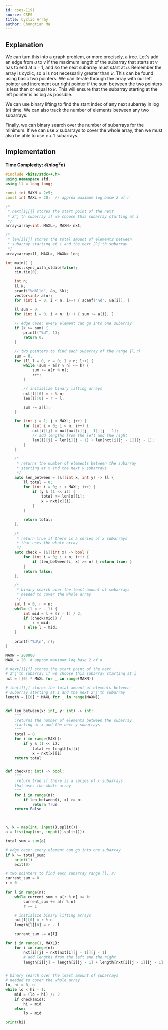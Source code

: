 ```yaml
---
id: cses-1191
source: CSES
title: Cyclic Array
author: Chongtian Ma
---
```


## Explanation

We can turn this into a graph problem, or more precisely, a tree. Let's add an edge from $u$ to $v$ if the maximum length of the subarray that starts at $v$ has to end at $u-1$, and so the next subarray must start at $u$. Remember the array is cyclic, so $u$ is not necessarily greater than $v$. This can be found using basic two pointers. We can iterate through the array with our left pointer and increment our right pointer if the sum between the two pointers is less than or equal to $k$. This will ensure that the subarray starting at the left pointer is as big as possible.

We can use binary lifting to find the start index of any next subarray in $\log(n)$ time. We can also track the number of elements between any two subarrays.

Finally, we can binary search over the number of subarrays for the minimum. If we can use $x$ subarrays to cover the whole array, then we must also be able to use $x+1$ subarrays.

## Implementation

**Time Complexity: $\mathcal O(n \log^2n)$**

<LanguageSection>
<CPPSection>

```cpp
#include <bits/stdc++.h>
using namespace std;
using ll = long long;

const int MAXN = 2e5;
const int MAXL = 20;  // approx maximum log base 2 of n

/*
 * next[i][j] stores the start point of the next
 * 2^j'th subarray if we choose this subarray starting at i
 */
array<array<int, MAXL>, MAXN> nxt;

/*
 * len[i][j] stores the total amount of elements between
 * subarray starting at i and the next 2^j'th subarray
 */
array<array<ll, MAXL>, MAXN> len;

int main() {
	ios::sync_with_stdio(false);
	cin.tie(0);

	int n;
	ll k;
	scanf("%d%lld", &n, &k);
	vector<int> a(n);
	for (int i = 0; i < n; i++) { scanf("%d", &a[i]); }

	ll sum = 0;
	for (int i = 0; i < n; i++) { sum += a[i]; }

	// edge case: every element can go into one subarray
	if (k >= sum) {
		printf("%d", 1);
		return 0;
	}

	// two pointers to find each subarray of the range [l,r)
	sum = 0;
	for (ll l = 0, r = 0; l < n; l++) {
		while (sum + a[r % n] <= k) {
			sum += a[r % n];
			r++;
		}

		// initialize binary lifting arrays
		nxt[l][0] = r % n;
		len[l][0] = r - l;

		sum -= a[l];
	}

	for (int j = 1; j < MAXL; j++) {
		for (int i = 0; i < n; i++) {
			nxt[i][j] = nxt[nxt[i][j - 1]][j - 1];
			// add lengths from the left and the right
			len[i][j] = len[i][j - 1] + len[nxt[i][j - 1]][j - 1];
		}
	}

	/*
	 * returns the number of elements between the subarray
	 * starting at x and the next y subarrays
	 */
	auto len_between = [&](int x, int y) -> ll {
		ll total = 0;
		for (int i = 0; i < MAXL; i++) {
			if (y & (1 << i)) {
				total += len[x][i];
				x = nxt[x][i];
			}
		}

		return total;
	};

	/*
	 * return true if there is a series of x subarrays
	 * that uses the whole array
	 */
	auto check = [&](int x) -> bool {
		for (int i = 0; i < n; i++) {
			if (len_between(i, x) >= n) { return true; }
		}
		return false;
	};

	/*
	 * binary search over the least amount of subarrays
	 * needed to cover the whole array
	 */
	int l = 0, r = n;
	while (l < r - 1) {
		int mid = l + (r - l) / 2;
		if (check(mid)) {
			r = mid;
		} else l = mid;
	}

	printf("%d\n", r);
}
```

</CPPSection>
<PySection>

```py
MAXN = 200000
MAXL = 20  # approx maximum log base 2 of n

# next[i][j] stores the start point of the next
# 2^j'th subarray if we choose this subarray starting at i
nxt = [[0] * MAXL for _ in range(MAXN)]

# len[i][j] stores the total amount of elements between
# subarray starting at i and the next 2^j'th subarray
length = [[0] * MAXL for _ in range(MAXN)]


def len_between(x: int, y: int) -> int:
    """
    :returns the number of elements between the subarray
    starting at x and the next y subarrays
    """
    total = 0
    for i in range(MAXL):
        if y & (1 << i):
            total += length[x][i]
            x = nxt[x][i]
    return total


def check(x: int) -> bool:
    """
    :return true if there is a series of x subarrays
    that uses the whole array
    """
    for i in range(n):
        if len_between(i, x) >= n:
            return True
    return False



n, k = map(int, input().split())
a = list(map(int, input().split()))

total_sum = sum(a)

# edge case: every element can go into one subarray
if k >= total_sum:
    print(1)
    exit(0)

# two pointers to find each subarray range [l, r)
current_sum = 0
r = 0

for l in range(n):
    while current_sum + a[r % n] <= k:
        current_sum += a[r % n]
        r += 1

    # initialize binary lifting arrays
    nxt[l][0] = r % n
    length[l][0] = r - l

    current_sum -= a[l]

for j in range(1, MAXL):
    for i in range(n):
        nxt[i][j] = nxt[nxt[i][j - 1]][j - 1]
        # add lengths from the left and the right
        length[i][j] = length[i][j - 1] + length[nxt[i][j - 1]][j - 1]


# binary search over the least amount of subarrays
# needed to cover the whole array
lo, hi = 0, n
while lo < hi - 1:
    mid = (lo + hi) // 2
    if check(mid):
        hi = mid
    else:
        lo = mid

print(hi)
```

</PySection>
</LanguageSection>
